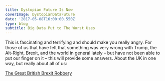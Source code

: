 ---
title: Dystopian Future Is Now 
coverImage: DystopianDataFuture
date: '2017-05-08T16:00:00.550Z'
type: blog
subtitle: Big Data Put to The Worst Uses
---
This is fascinating and terrifying and should make you really angry. For those of us that have felt that something was very wrong with Trump, the Alt-Right, Brexit, and the world in general lately – but have not been able to put our finger on it – this will provide some answers. About the UK in one way, but really about all of us:

<a href="https://www.theguardian.com/technology/2017/may/07/the-great-british-brexit-robbery-hijacked-democracy">The Great British Brexit Robbery</a>
